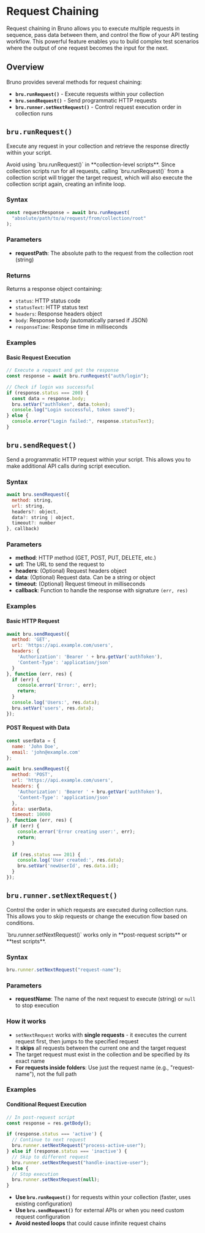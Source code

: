 
# Request Chaining

Request chaining in Bruno allows you to execute multiple requests in sequence, pass data between them, and control the flow of your API testing workflow. This powerful feature enables you to build complex test scenarios where the output of one request becomes the input for the next.

## Overview

Bruno provides several methods for request chaining:

- **`bru.runRequest()`** - Execute requests within your collection
- **`bru.sendRequest()`** - Send programmatic HTTP requests
- **`bru.runner.setNextRequest()`** - Control request execution order in collection runs

## `bru.runRequest()`

Execute any request in your collection and retrieve the response directly within your script.

<Callout type="warning" emoji="">
  Avoid using `bru.runRequest()` in **collection-level scripts**. Since collection scripts run for all requests, calling `bru.runRequest()` from a collection script will trigger the target request, which will also execute the collection script again, creating an infinite loop.
</Callout>

### Syntax

```javascript showLineNumbers
const requestResponse = await bru.runRequest(
  "absolute/path/to/a/request/from/collection/root"
);
```

### Parameters

- **requestPath**: The absolute path to the request from the collection root (string)

### Returns

Returns a response object containing:
- `status`: HTTP status code
- `statusText`: HTTP status text
- `headers`: Response headers object
- `body`: Response body (automatically parsed if JSON)
- `responseTime`: Response time in milliseconds

### Examples

#### Basic Request Execution

```javascript showLineNumbers {2,5-6}
// Execute a request and get the response
const response = await bru.runRequest("auth/login");

// Check if login was successful
if (response.status === 200) {
  const data = response.body;
  bru.setVar("authToken", data.token);
  console.log("Login successful, token saved");
} else {
  console.error("Login failed:", response.statusText);
}
```

## `bru.sendRequest()`

Send a programmatic HTTP request within your script. This allows you to make additional API calls during script execution.

### Syntax

```javascript showLineNumbers 
await bru.sendRequest({
  method: string,
  url: string,
  headers?: object,
  data?: string | object,
  timeout?: number
}, callback)
```

### Parameters

- **method**: HTTP method (GET, POST, PUT, DELETE, etc.)
- **url**: The URL to send the request to
- **headers**: (Optional) Request headers object
- **data**: (Optional) Request data. Can be a string or object
- **timeout**: (Optional) Request timeout in milliseconds
- **callback**: Function to handle the response with signature `(err, res)`

### Examples

#### Basic HTTP Request

```javascript showLineNumbers {1,8-9}
await bru.sendRequest({
  method: 'GET',
  url: 'https://api.example.com/users',
  headers: {
    'Authorization': 'Bearer ' + bru.getVar('authToken'),
    'Content-Type': 'application/json'
  }
}, function (err, res) {
  if (err) {
    console.error('Error:', err);
    return;
  }
  console.log('Users:', res.data);
  bru.setVar('users', res.data);
});
```

#### POST Request with Data

```javascript showLineNumbers {1-4,13}
const userData = {
  name: 'John Doe',
  email: 'john@example.com'
};

await bru.sendRequest({
  method: 'POST',
  url: 'https://api.example.com/users',
  headers: {
    'Authorization': 'Bearer ' + bru.getVar('authToken'),
    'Content-Type': 'application/json'
  },
  data: userData,
  timeout: 10000
}, function (err, res) {
  if (err) {
    console.error('Error creating user:', err);
    return;
  }
  
  if (res.status === 201) {
    console.log('User created:', res.data);
    bru.setVar('newUserId', res.data.id);
  }
});
```

## `bru.runner.setNextRequest()`

Control the order in which requests are executed during collection runs. This allows you to skip requests or change the execution flow based on conditions.

<Callout type="info">
  `bru.runner.setNextRequest()` works only in **post-request scripts** or **test scripts**.
</Callout>

### Syntax

```javascript showLineNumbers
bru.runner.setNextRequest("request-name");
```

### Parameters

- **requestName**: The name of the next request to execute (string) or `null` to stop execution

### How it works

- `setNextRequest` works with **single requests** - it executes the current request first, then jumps to the specified request
- It **skips** all requests between the current one and the target request
- The target request must exist in the collection and be specified by its exact name
- **For requests inside folders**: Use just the request name (e.g., "request-name"), not the full path

### Examples

#### Conditional Request Execution

```javascript showLineNumbers
// In post-request script
const response = res.getBody();

if (response.status === 'active') {
  // Continue to next request
  bru.runner.setNextRequest("process-active-user");
} else if (response.status === 'inactive') {
  // Skip to different request
  bru.runner.setNextRequest("handle-inactive-user");
} else {
  // Stop execution
  bru.runner.setNextRequest(null);
}
```

- **Use `bru.runRequest()`** for requests within your collection (faster, uses existing configuration)
- **Use `bru.sendRequest()`** for external APIs or when you need custom request configuration
- **Avoid nested loops** that could cause infinite request chains

